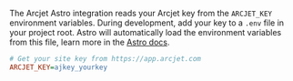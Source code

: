 The Arcjet Astro integration reads your Arcjet key from the `ARCJET_KEY`
environment variables. During development, add your key to a `.env` file
in your project root. Astro will automatically load the environment
variables from this file, learn more in the
[Astro docs](https://docs.astro.build/en/guides/environment-variables/#env-files).

```ini title=".env.local"
# Get your site key from https://app.arcjet.com
ARCJET_KEY=ajkey_yourkey
```
